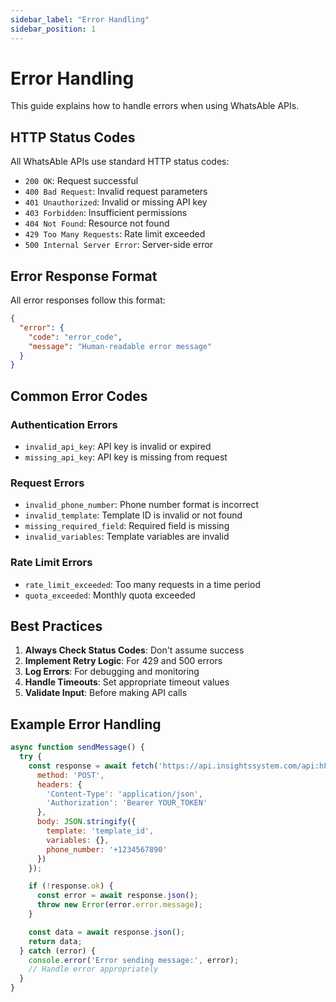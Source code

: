 ```yaml
---
sidebar_label: "Error Handling"
sidebar_position: 1
---
```


# Error Handling

This guide explains how to handle errors when using WhatsAble APIs.

## HTTP Status Codes

All WhatsAble APIs use standard HTTP status codes:

- `200 OK`: Request successful
- `400 Bad Request`: Invalid request parameters
- `401 Unauthorized`: Invalid or missing API key
- `403 Forbidden`: Insufficient permissions
- `404 Not Found`: Resource not found
- `429 Too Many Requests`: Rate limit exceeded
- `500 Internal Server Error`: Server-side error

## Error Response Format

All error responses follow this format:

```json
{
  "error": {
    "code": "error_code",
    "message": "Human-readable error message"
  }
}
```

## Common Error Codes

### Authentication Errors
- `invalid_api_key`: API key is invalid or expired
- `missing_api_key`: API key is missing from request

### Request Errors
- `invalid_phone_number`: Phone number format is incorrect
- `invalid_template`: Template ID is invalid or not found
- `missing_required_field`: Required field is missing
- `invalid_variables`: Template variables are invalid

### Rate Limit Errors
- `rate_limit_exceeded`: Too many requests in a time period
- `quota_exceeded`: Monthly quota exceeded

## Best Practices

1. **Always Check Status Codes**: Don't assume success
2. **Implement Retry Logic**: For 429 and 500 errors
3. **Log Errors**: For debugging and monitoring
4. **Handle Timeouts**: Set appropriate timeout values
5. **Validate Input**: Before making API calls

## Example Error Handling

```javascript
async function sendMessage() {
  try {
    const response = await fetch('https://api.insightssystem.com/api:hFrjh8a1/send_template_message_by_api', {
      method: 'POST',
      headers: {
        'Content-Type': 'application/json',
        'Authorization': 'Bearer YOUR_TOKEN'
      },
      body: JSON.stringify({
        template: 'template_id',
        variables: {},
        phone_number: '+1234567890'
      })
    });

    if (!response.ok) {
      const error = await response.json();
      throw new Error(error.error.message);
    }

    const data = await response.json();
    return data;
  } catch (error) {
    console.error('Error sending message:', error);
    // Handle error appropriately
  }
}
``` 